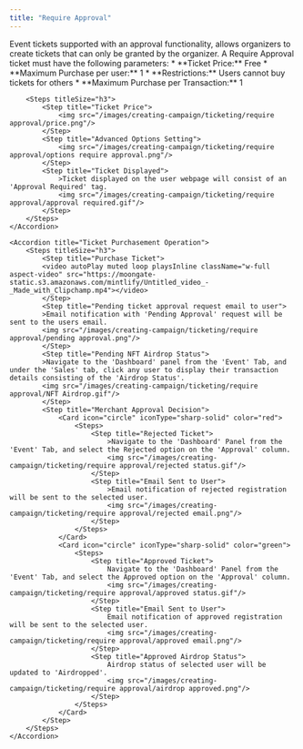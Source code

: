 ```yaml
---
title: "Require Approval"
---
```


<Tip>
  Event tickets supported with an approval functionality, allows organizers to
  create tickets that can only be granted by the organizer.
</Tip>

<AccordionGroup>
    <Accordion title="Creating a Require Approval Campaign Ticket">
        <Note>
            A Require Approval ticket must have the following parameters:
            * **Ticket Price:** Free
            * **Maximum Purchase per user:** 1
            * **Restrictions:** Users cannot buy tickets for others
            * **Maximum Purchase per Transaction:** 1
        </Note>
    
        <Steps titleSize="h3">
            <Step title="Ticket Price">
                <img src="/images/creating-campaign/ticketing/require approval/price.png"/>
            </Step>
            <Step title="Advanced Options Setting">
                <img src="/images/creating-campaign/ticketing/require approval/options require approval.png"/>
            </Step>
            <Step title="Ticket Displayed">
                >Ticket displayed on the user webpage will consist of an 'Approval Required' tag.
                <img src="/images/creating-campaign/ticketing/require approval/approval required.gif"/>
            </Step>
        </Steps>  
    </Accordion>

    <Accordion title="Ticket Purchasement Operation">
        <Steps titleSize="h3">
            <Step title="Purchase Ticket">
            <video autoPlay muted loop playsInline className="w-full aspect-video" src="https://moongate-static.s3.amazonaws.com/mintlify/Untitled_video_-_Made_with_Clipchamp.mp4"></video>
            </Step>
            <Step title="Pending ticket approval request email to user">
            >Email notification with 'Pending Approval' request will be sent to the users email.
            <img src="/images/creating-campaign/ticketing/require approval/pending approval.png"/>
            </Step>
            <Step title="Pending NFT Airdrop Status">
            >Navigate to the 'Dashboard' panel from the 'Event' Tab, and under the 'Sales' tab, click any user to display their transaction details consisting of the 'Airdrop Status'.
            <img src="/images/creating-campaign/ticketing/require approval/NFT Airdrop.gif"/>
            </Step>
            <Step title="Merchant Approval Decision">
                <Card icon="circle" iconType="sharp-solid" color="red">
                    <Steps>
                        <Step title="Rejected Ticket">
                            >Navigate to the 'Dashboard' Panel from the 'Event' Tab, and select the Rejected option on the 'Approval' column.
                            <img src="/images/creating-campaign/ticketing/require approval/rejected status.gif"/>
                        </Step>
                        <Step title="Email Sent to User">
                            >Email notification of rejected registration will be sent to the selected user.
                            <img src="/images/creating-campaign/ticketing/require approval/rejected email.png"/>
                        </Step>
                    </Steps>
                </Card>
                <Card icon="circle" iconType="sharp-solid" color="green">
                    <Steps>
                        <Step title="Approved Ticket">
                            Navigate to the 'Dashboard' Panel from the 'Event' Tab, and select the Approved option on the 'Approval' column.
                            <img src="/images/creating-campaign/ticketing/require approval/approved status.gif"/>
                        </Step>
                        <Step title="Email Sent to User">
                            Email notification of approved registration will be sent to the selected user.
                            <img src="/images/creating-campaign/ticketing/require approval/approved email.png"/>
                        </Step>
                        <Step title="Approved Airdrop Status">
                            Airdrop status of selected user will be updated to 'Airdropped'.
                            <img src="/images/creating-campaign/ticketing/require approval/airdrop approved.png"/>
                        </Step>
                    </Steps>
                </Card>
            </Step>
        </Steps>
    </Accordion>

</AccordionGroup>
